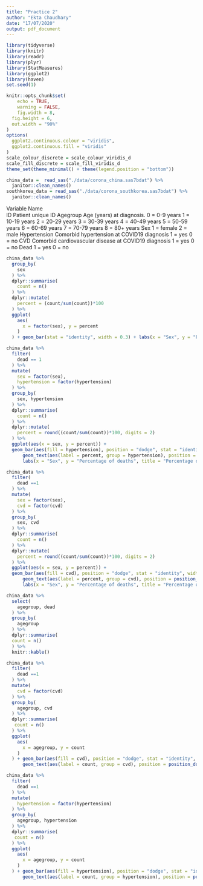 ```yaml
---
title: "Practice 2"
author: "Ekta Chaudhary"
date: "17/07/2020"
output: pdf_document
---
```


```r
library(tidyverse)
library(knitr)
library(readr)
library(plyr)
library(StatMeasures)
library(ggplot2)
library(haven)
set.seed(1)

knitr::opts_chunk$set(
	echo = TRUE,
	warning = FALSE,
	fig.width = 8, 
  fig.height = 6,
  out.width = "90%"
)
options(
  ggplot2.continuous.colour = "viridis",
  ggplot2.continuous.fill = "viridis"
)
scale_colour_discrete = scale_colour_viridis_d
scale_fill_discrete = scale_fill_viridis_d
theme_set(theme_minimal() + theme(legend.position = "bottom"))
```

```r
china_data =  read_sas("./data/corona_china.sas7bdat") %>%
  janitor::clean_names()
southkorea_data = read_sas("./data/corona_southkorea.sas7bdat") %>%
  janitor::clean_names()
```
Variable Name	
ID	Patient unique ID
Agegroup	Age (years) at diagnosis.
0 = 0-9 years
1 = 10-19 years
2 = 20-29 years
3 = 30-39 years
4 = 40-49 years
5 = 50-59 years
6 = 60-69 years
7 = 70-79 years
8 = 80+ years
Sex	1 = female
2 = male
Hypertension	Comorbid hypertension at COVID19 diagnosis
1 = yes
0 = no
CVD	Comorbid cardiovascular disease at COVID19 diagnosis
1 = yes
0 = no
Dead	1 = yes
0 = no

```r
china_data %>%
  group_by(
    sex
  ) %>%
  dplyr::summarise(
    count = n()
  ) %>%
  dplyr::mutate(
    percent = (count/sum(count))*100
  ) %>%
  ggplot(
    aes(
      x = factor(sex), y = percent
    )
  ) + geom_bar(stat = "identity", width = 0.3) + labs(x = "Sex", y = "Percentage of Deaths", title = "Deaths due to COVID-19 by gender") + theme(axis.text.x = element_text(angle = 90, vjust = 0.9, hjust = 0.9)) 
```

```r
china_data %>%
  filter(
    dead == 1
  ) %>%
  mutate(
    sex = factor(sex), 
    hypertension = factor(hypertension)
  ) %>% 
  group_by(
    sex, hypertension
  ) %>%
  dplyr::summarise(
    count = n()
  ) %>%
  dplyr::mutate(
    percent = round((count/sum(count))*100, digits = 2)
  ) %>%
  ggplot(aes(x = sex, y = percent)) +
  geom_bar(aes(fill = hypertension), position = "dodge", stat = "identity", width = .5) +
      geom_text(aes(label = percent, group = hypertension), position = position_dodge(width = 0.5), vjust = -0.5) +
      labs(x = "Sex", y = "Percentage of deaths", title = "Percentage of COVID-19 deaths by gender in people with and without hypertension") + scale_fill_discrete(name = "Hypertension", labels = c("NO", "YES")) 
```

```r
china_data %>%
  filter(
    dead ==1
  ) %>%
  mutate(
    sex = factor(sex), 
    cvd = factor(cvd)
  ) %>%
  group_by(
    sex, cvd
  ) %>%
  dplyr::summarise(
    count = n()
  ) %>%
  dplyr::mutate(
    percent = round((count/sum(count))*100, digits = 2)
  ) %>%
  ggplot(aes(x = sex, y = percent)) +
  geom_bar(aes(fill = cvd), position = "dodge", stat = "identity", width = .5) +
      geom_text(aes(label = percent, group = cvd), position = position_dodge(width = 0.5), vjust = -0.5) +
      labs(x = "Sex", y = "Percentage of deaths", title = "Percentage of COVID-19 deaths by gender in people with and without CVD") + scale_fill_discrete(name = "CVD", labels = c("NO", "YES")) 
```
```r
china_data %>%
  select(
    agegroup, dead
  ) %>%
  group_by(
    agegroup
  ) %>%
  dplyr::summarise(
  count = n()  
  ) %>%
  knitr::kable()
```

```r
china_data %>%
  filter(
    dead ==1
  ) %>%
  mutate(
    cvd = factor(cvd)
  ) %>%
  group_by(
    agegroup, cvd
  ) %>%
  dplyr::summarise(
   count = n() 
  ) %>%
  ggplot(
    aes(
      x = agegroup, y = count
    )
  ) + geom_bar(aes(fill = cvd), position = "dodge", stat = "identity", width = .5) +
      geom_text(aes(label = count, group = cvd), position = position_dodge(width = 0.5), vjust = -0.5) + labs(x = "Age Group", y = "Number of Deaths", title = "Number of deaths due to COVID-19 by age group in people with and without CVD") + scale_fill_discrete(name = "CVD", labels = c("NO", "YES")) 
```

```r
china_data %>%
  filter(
    dead ==1
  ) %>%
  mutate(
    hypertension = factor(hypertension)
  ) %>%
  group_by(
    agegroup, hypertension
  ) %>%
  dplyr::summarise(
   count = n() 
  ) %>%
  ggplot(
    aes(
      x = agegroup, y = count
    )
  ) + geom_bar(aes(fill = hypertension), position = "dodge", stat = "identity", width = .5) +
      geom_text(aes(label = count, group = hypertension), position = position_dodge(width = 0.5), vjust = -0.5) + labs(x = "Age Group", y = "Number of Deaths", title = "Number of deaths due to COVID-19 by age group in people with and without CVD") + scale_fill_discrete(name = "Hypertension", labels = c("NO", "YES")) 
```

